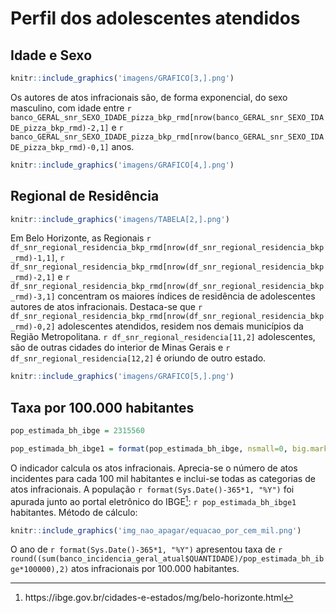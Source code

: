# Perfil dos adolescentes atendidos
## Idade e Sexo
```r
knitr::include_graphics('imagens/GRAFICO[3,].png')
```
\vspace{2cm}
Os autores de atos infracionais são, de forma exponencial, do sexo masculino, com idade entre `r banco_GERAL_snr_SEXO_IDADE_pizza_bkp_rmd[nrow(banco_GERAL_snr_SEXO_IDADE_pizza_bkp_rmd)-2,1]` e `r banco_GERAL_snr_SEXO_IDADE_pizza_bkp_rmd[nrow(banco_GERAL_snr_SEXO_IDADE_pizza_bkp_rmd)-0,1]` anos. 
```r
knitr::include_graphics('imagens/GRAFICO[4,].png')
```
\newpage
## Regional de Residência

```r
knitr::include_graphics('imagens/TABELA[2,].png')
```

Em Belo Horizonte, as Regionais `r df_snr_regional_residencia_bkp_rmd[nrow(df_snr_regional_residencia_bkp_rmd)-1,1]`, `r df_snr_regional_residencia_bkp_rmd[nrow(df_snr_regional_residencia_bkp_rmd)-2,1]` e `r df_snr_regional_residencia_bkp_rmd[nrow(df_snr_regional_residencia_bkp_rmd)-3,1]` concentram os maiores índices de residência de adolescentes autores de atos infracionais. Destaca-se que `r df_snr_regional_residencia_bkp_rmd[nrow(df_snr_regional_residencia_bkp_rmd)-0,2]` adolescentes atendidos, residem nos demais municípios da Região Metropolitana. `r df_snr_regional_residencia[11,2]` adolescentes, são de outras cidades do interior de Minas Gerais e `r df_snr_regional_residencia[12,2]` é oriundo de outro estado.

\vspace{1cm}
```r
knitr::include_graphics('imagens/GRAFICO[5,].png')
```
\newpage

## Taxa por 100.000 habitantes
```r
pop_estimada_bh_ibge = 2315560

pop_estimada_bh_ibge1 = format(pop_estimada_bh_ibge, nsmall=0, big.mark=".", decimal.mark=",")
```
O indicador calcula os atos infracionais. Aprecia-se o número de atos incidentes para cada 100 mil habitantes e inclui-se todas as categorias de atos infracionais. A população `r format(Sys.Date()-365*1, "%Y")` foi apurada junto ao portal eletrônico do IBGE^[https://ibge.gov.br/cidades-e-estados/mg/belo-horizonte.html]: `r pop_estimada_bh_ibge1` habitantes.
Método de cálculo:
```r
knitr::include_graphics('img_nao_apagar/equacao_por_cem_mil.png')
```
O ano de `r format(Sys.Date()-365*1, "%Y")` apresentou taxa de `r round((sum(banco_incidencia_geral_atual$QUANTIDADE)/pop_estimada_bh_ibge*100000),2)` atos infracionais por 100.000 habitantes.
\newpage
